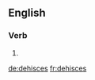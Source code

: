
==English==

===Verb===
{{head|en}}

# {{en-third-person singular of|dehisce}}

[[de:dehisces]]
[[fr:dehisces]]